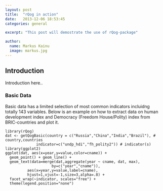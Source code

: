 ```yaml
---
layout: post
title:  "rQog in action"
date:   2013-12-06 18:53:45
categories: general

excerpt: "This post will demostrate the use of rQog-package"

author:
  name: Markus Kainu
  image: markus.jpg
---
```


## Introduction


Introduction here..


### Basic Data

Basic data has a limited selection of most common indicators incluidng totally 143 variables. Below is an example on how to extract data on human development index and Democracy (Freedom House/Polity) index from BRIC-countries and plot it.

```rExampleBasic
library(rQog)
dat <- getQogBasic(country = c("Russia","China","India","Brazil"), # country,countries
              indicator=c("undp_hdi","fh_polity2")) # indicator(s)
library(ggplot2)
ggplot(dat, aes(x=year,y=value,color=cname)) + 
  geom_point() + geom_line() +
  geom_text(data=merge(dat,aggregate(year ~ cname, dat, max),
                     by=c("year","cname")),
          aes(x=year,y=value,label=cname),
          hjust=1,vjust=-1,size=3,alpha=.8) +
  facet_wrap(~indicator, scales="free") +
  theme(legend.position="none")
```







[jekyll-gh]: https://github.com/mojombo/jekyll
[jekyll]:    http://jekyllrb.com
